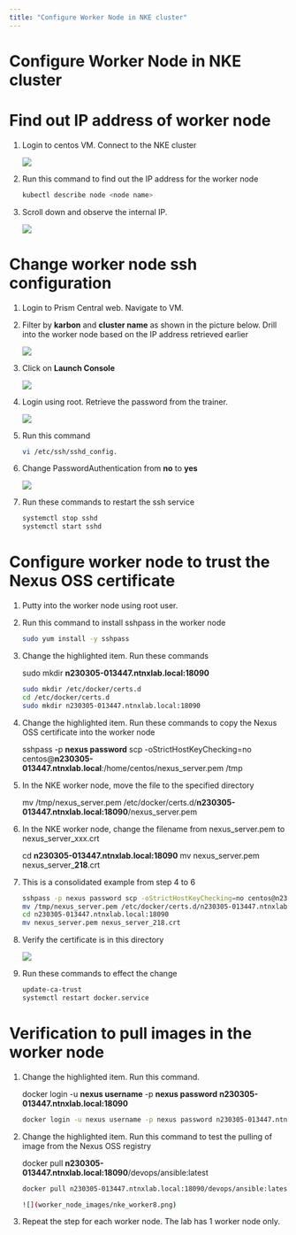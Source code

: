 ```yaml
---
title: "Configure Worker Node in NKE cluster"
---
```


# Configure Worker Node in NKE cluster

# Find out IP address of worker node

1.	Login to centos VM.  Connect to the NKE cluster

    ![](worker_node_images/nke_worker1.png)

2.	Run this command to find out the IP address for the worker node

    ```bash
    kubectl describe node <node name>

3.	Scroll down and observe the internal IP.

    ![](worker_node_images/nke_worker2.png)

# Change worker node ssh configuration

1.	Login to Prism Central web.  Navigate to VM.

2.	Filter by **karbon** and **cluster name** as shown in the picture below.  Drill into the worker node based on the IP address retrieved earlier

    ![](worker_node_images/nke_worker3.png)

3.	Click on **Launch Console**

    ![](worker_node_images/nke_worker4.png)

4.	Login using root.  Retrieve the password from the trainer.

    ![](worker_node_images/nke_worker5.png)

5.	Run this command 

    ```bash
    vi /etc/ssh/sshd_config.  
    
6.  Change PasswordAuthentication from **no** to **yes**

    ![](worker_node_images/nke_worker6.png)

7.	Run these commands to restart the ssh service

    ```bash
    systemctl stop sshd
    systemctl start sshd

# Configure worker node to trust the Nexus OSS certificate

1.	Putty into the worker node using root user.

2.	Run this command to install sshpass in the worker node

    ```bash
    sudo yum install -y sshpass

3.	Change the highlighted item.  Run these commands

    sudo mkdir **n230305-013447.ntnxlab.local:18090**

    ```bash
    sudo mkdir /etc/docker/certs.d
    cd /etc/docker/certs.d
    sudo mkdir n230305-013447.ntnxlab.local:18090

4.	Change the highlighted item.  Run these commands to copy the Nexus OSS certificate into the worker node

    sshpass -p **nexus password** scp -oStrictHostKeyChecking=no centos@**n230305-013447.ntnxlab.local**:/home/centos/nexus_server.pem /tmp

5.  In the NKE worker node, move the file to the specified directory

    mv /tmp/nexus_server.pem /etc/docker/certs.d/**n230305-013447.ntnxlab.local:18090**/nexus_server.pem

6.  In the NKE worker node, change the filename from nexus_server.pem to nexus_server_xxx.crt

    cd **n230305-013447.ntnxlab.local:18090**
    mv nexus_server.pem nexus_server_**218**.crt
    
7.  This is a consolidated example from step 4 to 6

    ```bash
    sshpass -p nexus password scp -oStrictHostKeyChecking=no centos@n230305-013447.ntnxlab.local:/home/centos/nexus_server.pem /tmp
    mv /tmp/nexus_server.pem /etc/docker/certs.d/n230305-013447.ntnxlab.local:18090/nexus_server.pem
    cd n230305-013447.ntnxlab.local:18090
    mv nexus_server.pem nexus_server_218.crt

5.	Verify the certificate is in this directory

    ![](worker_node_images/nke_worker7.png)

6.	Run these commands to effect the change

    ```bash
    update-ca-trust
    systemctl restart docker.service

# Verification to pull images in the worker node

1.	Change the highlighted item.  Run this command.

    docker login -u **nexus username** -p **nexus password** **n230305-013447.ntnxlab.local:18090**

    ```bash
    docker login -u nexus username -p nexus password n230305-013447.ntnxlab.local:18090

2.	Change the highlighted item.  Run this command to test the pulling of image from the Nexus OSS registry

    docker pull **n230305-013447.ntnxlab.local:18090**/devops/ansible:latest

    ```bash
    docker pull n230305-013447.ntnxlab.local:18090/devops/ansible:latest

    ![](worker_node_images/nke_worker8.png)

3.  Repeat the step for each worker node.  The lab has 1 worker node only.










